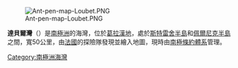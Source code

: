 [[Image:Ant-pen-map-Loubet.PNG|thumb]]

{{Coord|66|30|S|65|55|W|source:GNIS|display=title}}

'''達貝爾灣'''（{{lang-en|Darbel Bay}}）是[[南極洲|南極洲]]的海灣，位於[[葛拉漢地|葛拉漢地]]，處於[[斯特雷舍半島|斯特雷舍半島]]和[[佩爾尼克半島|佩爾尼克半島]]之間，寬50公里，由[[法國|法國]]的探險隊發現並繪入地圖，現時由[[南極條約體系|南極條約體系]]管理。

{{DEFAULTSORT:Darbel Bay}}
[[Category:南極洲海灣|Category:南極洲海灣]]


{{LoubetCoast-geo-stub}}